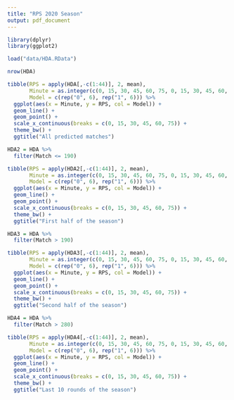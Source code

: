 ```yaml
---
title: "RPS 2020 Season"
output: pdf_document
---
```


```r
library(dplyr)
library(ggplot2)

load("data/HDA.RData")

nrow(HDA)
```
```r
tibble(RPS = apply(HDA[,-c(1:44)], 2, mean),
       Minute = as.integer(c(0, 15, 30, 45, 60, 75, 0, 15, 30, 45, 60, 75)),
       Model = c(rep("0", 6), rep("1", 6))) %>%
  ggplot(aes(x = Minute, y = RPS, col = Model)) +
  geom_line() +
  geom_point() +
  scale_x_continuous(breaks = c(0, 15, 30, 45, 60, 75)) +
  theme_bw() +
  ggtitle("All predicted matches")
```

```r
HDA2 = HDA %>%
  filter(Match <= 190)

tibble(RPS = apply(HDA2[,-c(1:44)], 2, mean),
       Minute = as.integer(c(0, 15, 30, 45, 60, 75, 0, 15, 30, 45, 60, 75)),
       Model = c(rep("0", 6), rep("1", 6))) %>%
  ggplot(aes(x = Minute, y = RPS, col = Model)) +
  geom_line() +
  geom_point() +
  scale_x_continuous(breaks = c(0, 15, 30, 45, 60, 75)) +
  theme_bw() +
  ggtitle("First half of the season")
```

```r
HDA3 = HDA %>%
  filter(Match > 190)

tibble(RPS = apply(HDA3[,-c(1:44)], 2, mean),
       Minute = as.integer(c(0, 15, 30, 45, 60, 75, 0, 15, 30, 45, 60, 75)),
       Model = c(rep("0", 6), rep("1", 6))) %>%
  ggplot(aes(x = Minute, y = RPS, col = Model)) +
  geom_line() +
  geom_point() +
  scale_x_continuous(breaks = c(0, 15, 30, 45, 60, 75)) +
  theme_bw() +
  ggtitle("Second half of the season")
```

```r
HDA4 = HDA %>%
  filter(Match > 280)

tibble(RPS = apply(HDA4[,-c(1:44)], 2, mean),
       Minute = as.integer(c(0, 15, 30, 45, 60, 75, 0, 15, 30, 45, 60, 75)),
       Model = c(rep("0", 6), rep("1", 6))) %>%
  ggplot(aes(x = Minute, y = RPS, col = Model)) +
  geom_line() +
  geom_point() +
  scale_x_continuous(breaks = c(0, 15, 30, 45, 60, 75)) +
  theme_bw() +
  ggtitle("Last 10 rounds of the season")
```

